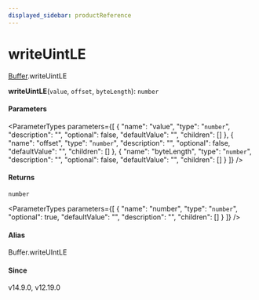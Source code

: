 ```yaml
---
displayed_sidebar: productReference
---
```



# writeUintLE

[Buffer](../../interfaces/Buffer.mdx).writeUintLE

**writeUintLE**(`value`, `offset`, `byteLength`): `number`

#### Parameters

<ParameterTypes parameters={[
  {
    "name": "value",
    "type": "`number`",
    "description": "",
    "optional": false,
    "defaultValue": "",
    "children": []
  },
  {
    "name": "offset",
    "type": "`number`",
    "description": "",
    "optional": false,
    "defaultValue": "",
    "children": []
  },
  {
    "name": "byteLength",
    "type": "`number`",
    "description": "",
    "optional": false,
    "defaultValue": "",
    "children": []
  }
]} />

#### Returns

`number`

<ParameterTypes parameters={[
  {
    "name": "number",
    "type": "`number`",
    "optional": true,
    "defaultValue": "",
    "description": "",
    "children": []
  }
]} />

#### Alias

Buffer.writeUIntLE

#### Since

v14.9.0, v12.19.0
